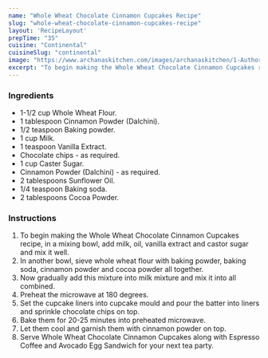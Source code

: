 ---
name: "Whole Wheat Chocolate Cinnamon Cupcakes Recipe"
slug: "whole-wheat-chocolate-cinnamon-cupcakes-recipe"
layout: 'RecipeLayout'
prepTime: "35"
cuisine: "Continental"
cuisineSlug: "continental"
image: "https://www.archanaskitchen.com/images/archanaskitchen/1-Author/Dhara/Whole_Wheat_Chocolate_Cinnamon_Cupcakes.jpg"
excerpt: "To begin making the Whole Wheat Chocolate Cinnamon Cupcakes recipe, in a mixing bowl, add milk, oil, vanilla extract and castor sugar and mix it well"
---

### Ingredients

- 1-1/2 cup Whole Wheat Flour.
- 1 tablespoon Cinnamon Powder (Dalchini).
- 1/2 teaspoon Baking powder.
- 1 cup Milk.
- 1 teaspoon Vanilla Extract.
- Chocolate chips - as required.
- 1 cup Caster Sugar.
- Cinnamon Powder (Dalchini) - as required.
- 2 tablespoons Sunflower Oil.
- 1/4 teaspoon Baking soda.
- 2 tablespoons Cocoa Powder.

### Instructions

1. To begin making the Whole Wheat Chocolate Cinnamon Cupcakes recipe, in a mixing bowl, add milk, oil, vanilla extract and castor sugar and mix it well.
1. In another bowl, sieve whole wheat flour with baking powder, baking soda, cinnamon powder and cocoa powder all together.
1. Now gradually add this mixture into milk mixture and mix it into all combined.
1. Preheat the microwave at 180 degrees.
1. Set the cupcake liners into cupcake mould and pour the batter into liners and sprinkle chocolate chips on top.
1. Bake them for 20-25 minutes into preheated microwave.
1. Let them cool and garnish them with cinnamon powder on top.
1. Serve Whole Wheat Chocolate Cinnamon Cupcakes along with Espresso Coffee and Avocado Egg Sandwich for your next tea party.

